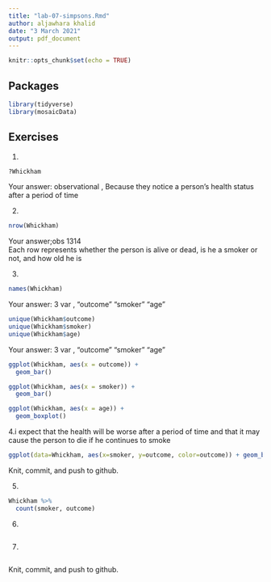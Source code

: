 ```yaml
---
title: "lab-07-simpsons.Rmd"
author: aljawhara khalid 
date: "3 March 2021"
output: pdf_document
---
```


```r
knitr::opts_chunk$set(echo = TRUE)
```

## Packages

```r
library(tidyverse) 
library(mosaicData)
```


## Exercises


1.  
```r
?Whickham
```
    
Your answer: observational , Because they notice a person's health status after a period of time 

2.  
```r
nrow(Whickham) 
```

Your answer;obs 1314  
Each row represents whether the person is alive or dead, is he a smoker or not, and how old he is


3.  

```r
names(Whickham) 
```

Your answer: 3 var , "outcome" "smoker"  "age" 

```r
unique(Whickham$outcome)
unique(Whickham$smoker)
unique(Whickham$age)

```

Your answer: 3 var , "outcome" "smoker"  "age" 

```r
ggplot(Whickham, aes(x = outcome)) +
  geom_bar()

```


```r
ggplot(Whickham, aes(x = smoker)) +
  geom_bar()

```

```r
ggplot(Whickham, aes(x = age)) +
  geom_boxplot()

```


4.i expect that the health will be worse after a period of time and that it may cause the person to die if he continues to smoke

```r
ggplot(data=Whickham, aes(x=smoker, y=outcome, color=outcome)) + geom_bar(stat="identity")
```

Knit, commit, and push to github.

5. 

```r
Whickham %>%
  count(smoker, outcome)
```

6.

```r

```

7. 

```r

```

Knit, commit, and push to github.